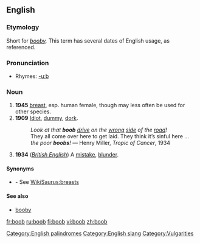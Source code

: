 ==English==
[[Category:English palindromes]]
===Etymology===
Short for ''[[booby]].'' This term has several dates of English usage, as referenced.

===Pronunciation===
*Rhymes: [[Rhymes:English:-uːb|-uːb]]

===Noun===
{{en-noun}}

# '''1945''' {{slang}} [[breast]], esp. human female, though may less often be used for other species.
# '''1909''' [[idiot|Idiot]], [[dummy]], [[dork]].
#: ''Look at that '''boob''' [[drive]] on the [[wrong]] [[side]] of the [[road]]!''
#: They all come over here to get laid. They think it’s sinful here ... ''the poor '''boobs'''!'' &mdash; Henry Miller, ''Tropic of Cancer'', 1934
# '''1934''' (''[[w:British English|British English]]'') A [[mistake]], [[blunder]].

====Synonyms====
*{{italbrac|a woman’s breast}} - See [[WikiSaurus:breasts]]

====See also====
*[[booby]]

[[Category:English slang]]
[[Category:Vulgarities]]

[[fr:boob]]
[[ru:boob]]
[[fi:boob]]
[[vi:boob]]
[[zh:boob]]